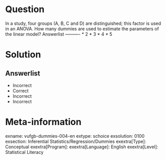 Question
========
  
In a study, four groups (A, B, C and D) are distinguished; this factor is used in an ANOVA. How many dummies are used to estimate the parameters of the linear model? 
Answerlist
----------
* 2
* 3
* 4
* 5

Solution
========

Answerlist
----------
* Incorrect
* Correct
* Incorrect
* Incorrect

Meta-information
================
exname: vufgb-dummies-004-en
extype: schoice
exsolution: 0100
exsection: Inferential Statistics/Regression/Dummies
exextra[Type]: Conceptual
exextra[Program]: 
exextra[Language]: English
exextra[Level]: Statistical Literacy
